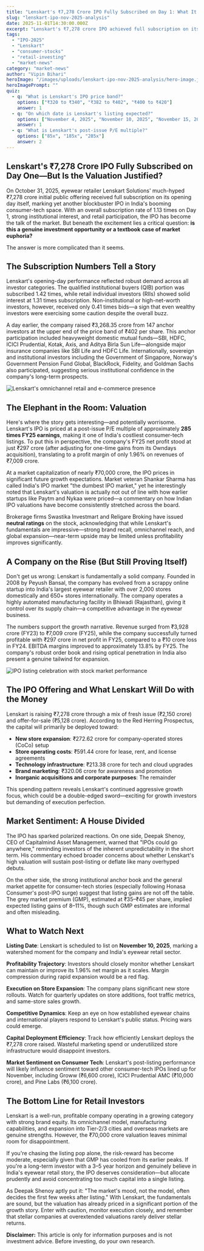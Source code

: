 ```yaml
---
title: "Lenskart's ₹7,278 Crore IPO Fully Subscribed on Day 1: What It Means for Retail Investors"
slug: "lenskart-ipo-nov-2025-analysis"
date: 2025-11-01T14:30:00.000Z
excerpt: "Lenskart's ₹7,278 crore IPO achieved full subscription on its opening day with robust institutional and retail demand. But are valuations justified, or is this a classic case of market hype? Here's what you need to know."
tags:
  - "IPO-2025"
  - "Lenskart"
  - "consumer-stocks"
  - "retail-investing"
  - "market-news"
category: "market-news"
author: "Vipin Bihari"
heroImage: "/images/uploads/lenskart-ipo-nov-2025-analysis/hero-image.jpg"
heroImagePrompt: ""
quiz:
  - q: "What is Lenskart's IPO price band?"
    options: ["₹320 to ₹340", "₹382 to ₹402", "₹400 to ₹420"]
    answer: 1
  - q: "On which date is Lenskart's listing expected?"
    options: ["November 4, 2025", "November 10, 2025", "November 15, 2025"]
    answer: 1
  - q: "What is Lenskart's post-issue P/E multiple?"
    options: ["85x", "185x", "285x"]
    answer: 2
---
```

## Lenskart's ₹7,278 Crore IPO Fully Subscribed on Day One—But Is the Valuation Justified?

On October 31, 2025, eyewear retailer Lenskart Solutions' much-hyped ₹7,278 crore initial public offering received full subscription on its opening day itself, marking yet another blockbuster IPO in India's booming consumer-tech space. With an overall subscription rate of 1.13 times on Day 1, strong institutional interest, and retail participation, the IPO has become the talk of the market. But beneath the excitement lies a critical question: **is this a genuine investment opportunity or a textbook case of market euphoria?**

The answer is more complicated than it seems.

## The Subscription Numbers Tell a Story

Lenskart's opening-day performance reflected robust demand across all investor categories. The qualified institutional buyers (QIB) portion was subscribed 1.42 times, while retail individual investors (RIIs) showed solid interest at 1.31 times subscription. Non-institutional or high-net-worth investors, however, received only 0.41 times bids—a sign that even wealthy investors were exercising some caution despite the overall buzz.

A day earlier, the company raised ₹3,268.35 crore from 147 anchor investors at the upper end of the price band of ₹402 per share. This anchor participation included heavyweight domestic mutual funds—SBI, HDFC, ICICI Prudential, Kotak, Axis, and Aditya Birla Sun Life—alongside major insurance companies like SBI Life and HDFC Life. Internationally, sovereign and institutional investors including the Government of Singapore, Norway's Government Pension Fund Global, BlackRock, Fidelity, and Goldman Sachs also participated, suggesting serious institutional confidence in the company's long-term prospects.

![Lenskart's omnichannel retail and e-commerce presence](/images/uploads/lenskart-ipo-nov-2025-analysis/lenskart_stores.png)

## The Elephant in the Room: Valuation

Here's where the story gets interesting—and potentially worrisome. Lenskart's IPO is priced at a post-issue P/E multiple of approximately **285 times FY25 earnings**, making it one of India's costliest consumer-tech listings. To put this in perspective, the company's FY25 net profit stood at just ₹297 crore (after adjusting for one-time gains from its Owndays acquisition), translating to a profit margin of only 1.96% on revenues of ₹7,009 crore.

At a market capitalization of nearly ₹70,000 crore, the IPO prices in significant future growth expectations. Market veteran Shankar Sharma has called India's IPO market "the dumbest IPO market," yet he interestingly noted that Lenskart's valuation is actually not out of line with how earlier startups like Paytm and Nykaa were priced—a commentary on how Indian IPO valuations have become consistently stretched across the board.

Brokerage firms Swastika Investmart and Religare Broking have issued **neutral ratings** on the stock, acknowledging that while Lenskart's fundamentals are impressive—strong brand recall, omnichannel reach, and global expansion—near-term upside may be limited unless profitability improves significantly.

## A Company on the Rise (But Still Proving Itself)

Don't get us wrong: Lenskart is fundamentally a solid company. Founded in 2008 by Peyush Bansal, the company has evolved from a scrappy online startup into India's largest eyewear retailer with over 2,000 stores domestically and 650+ stores internationally. The company operates a highly automated manufacturing facility in Bhiwadi (Rajasthan), giving it control over its supply chain—a competitive advantage in the eyewear business.

The numbers support the growth narrative. Revenue surged from ₹3,928 crore (FY23) to ₹7,009 crore (FY25), while the company successfully turned profitable with ₹297 crore in net profit in FY25, compared to a ₹10 crore loss in FY24. EBITDA margins improved to approximately 13.8% by FY25. The company's robust order book and rising optical penetration in India also present a genuine tailwind for expansion.

![IPO listing celebration with stock market performance](/images/uploads/lenskart-ipo-nov-2025-analysis/ipo_listing.png)

## The IPO Offering and What Lenskart Will Do with the Money

Lenskart is raising ₹7,278 crore through a mix of fresh issue (₹2,150 crore) and offer-for-sale (₹5,128 crore). According to the Red Herring Prospectus, the capital will primarily be deployed toward:

- **New store expansion**: ₹272.62 crore for company-operated stores (CoCo) setup
- **Store operating costs**: ₹591.44 crore for lease, rent, and license agreements
- **Technology infrastructure**: ₹213.38 crore for tech and cloud upgrades
- **Brand marketing**: ₹320.06 crore for awareness and promotion
- **Inorganic acquisitions and corporate purposes**: The remainder

This spending pattern reveals Lenskart's continued aggressive growth focus, which could be a double-edged sword—exciting for growth investors but demanding of execution perfection.

## Market Sentiment: A House Divided

The IPO has sparked polarized reactions. On one side, Deepak Shenoy, CEO of Capitalmind Asset Management, warned that "IPOs could go anywhere," reminding investors of the inherent unpredictability in the short term. His commentary echoed broader concerns about whether Lenskart's high valuation will sustain post-listing or deflate like many overhyped debuts.

On the other side, the strong institutional anchor book and the general market appetite for consumer-tech stories (especially following Honasa Consumer's post-IPO surge) suggest that listing gains are not off the table. The grey market premium (GMP), estimated at ₹35–₹45 per share, implied expected listing gains of 8–11%, though such GMP estimates are informal and often misleading.

## What to Watch Next

**Listing Date**: Lenskart is scheduled to list on **November 10, 2025**, marking a watershed moment for the company and India's eyewear retail sector.

**Profitability Trajectory**: Investors should closely monitor whether Lenskart can maintain or improve its 1.96% net margin as it scales. Margin compression during rapid expansion would be a red flag.

**Execution on Store Expansion**: The company plans significant new store rollouts. Watch for quarterly updates on store additions, foot traffic metrics, and same-store sales growth.

**Competitive Dynamics**: Keep an eye on how established eyewear chains and international players respond to Lenskart's public status. Pricing wars could emerge.

**Capital Deployment Efficiency**: Track how efficiently Lenskart deploys the ₹7,278 crore raised. Wasteful marketing spend or underutilized store infrastructure would disappoint investors.

**Market Sentiment on Consumer Tech**: Lenskart's post-listing performance will likely influence sentiment toward other consumer-tech IPOs lined up for November, including Groww (₹6,600 crore), ICICI Prudential AMC (₹10,000 crore), and Pine Labs (₹6,100 crore).

## The Bottom Line for Retail Investors

Lenskart is a well-run, profitable company operating in a growing category with strong brand equity. Its omnichannel model, manufacturing capabilities, and expansion into Tier-2/3 cities and overseas markets are genuine strengths. However, the ₹70,000 crore valuation leaves minimal room for disappointment.

If you're chasing the listing pop alone, the risk-reward has become moderate, especially given that GMP has cooled from its earlier peaks. If you're a long-term investor with a 3–5 year horizon and genuinely believe in India's eyewear retail story, the IPO deserves consideration—but allocate prudently and avoid concentrating too much capital into a single listing.

As Deepak Shenoy aptly put it: "The market's mood, not the model, often decides the first few weeks after listing." With Lenskart, the fundamentals are sound, but the valuation has already priced in a significant portion of the growth story. Enter with caution, monitor execution closely, and remember that stellar companies at overextended valuations rarely deliver stellar returns.

**Disclaimer:** This article is only for information purposes and is not investment advice. Before investing, do your own research.